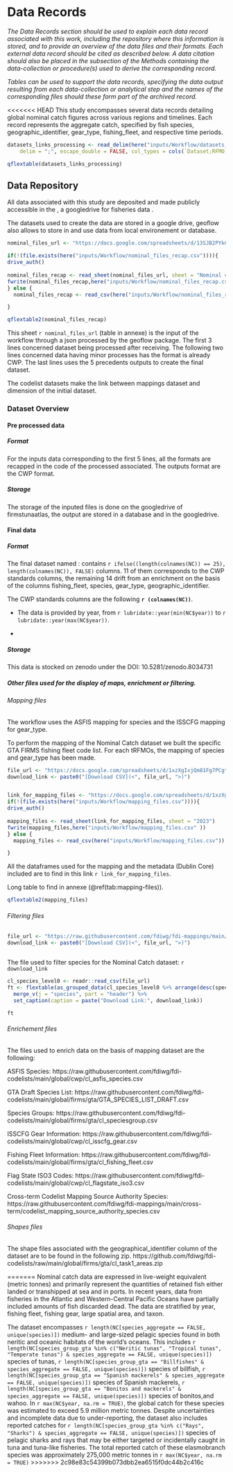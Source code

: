 # Data Records

_The Data Records section should be used to explain each data record associated with this work, including the repository where this information is stored, and to provide an overview of the data files and their formats. Each external data record should be cited as described below. A data citation should also be placed in the subsection of the Methods containing the data-collection or procedure(s) used to derive the corresponding record._

_Tables can be used to support the data records, specifying the data output resulting from each data-collection or analytical step and the names of the corresponding files should these form part of the archived record._

<<<<<<< HEAD
This study encompasses several data records detailing global nominal catch figures across various regions and timelines. Each record represents the aggregate catch, specified by fish species, geographic_identifier, gear_type, fishing_fleet, and respective time periods.

```r
datasets_links_processing <- read_delim(here("inputs/Workflow/datasets_links_processing.csv"),
    delim = ";", escape_double = FALSE, col_types = cols(`Dataset;RFMO;Link to downolad;Pre-processing function;Comments` = col_character()), trim_ws = TRUE)
```

```r
qflextable(datasets_links_processing)
```


## Data Repository

All data associated with this study are deposited and made publicly accessible in the , a googledrive for fisheries data . 

The datasets used to create the data are stored in a google drive, geoflow also allows to store in and use data from local environement or database.

```r

nominal_files_url <- "https://docs.google.com/spreadsheets/d/13SJB2PYkCCdrzw8HNJMPFg0yXs0OSYY2mUOAl5dagUc/edit#gid=374572086"

if(!(file.exists(here("inputs/Workflow/nominal_files_recap.csv")))){
drive_auth()
  
nominal_files_recap <- read_sheet(nominal_files_url, sheet = "Nominal catches")
fwrite(nominal_files_recap,here("inputs/Workflow/nominal_files_recap.csv" ))
} else {
  nominal_files_recap <- read_csv(here("inputs/Workflow/nominal_files_recap.csv"))

}
```


```r

qflextable2(nominal_files_recap)

```

This sheet `r nominal_files_url` (table in annexe) is the input of the workflow through a json processed by the geoflow package. The first 3 lines concerned dataset being processed after receiving. The following two lines concerned data having minor processes has the format is already CWP. The last lines uses the 5 precedents outputs to create the final dataset. 

The codelist datasets make the link between mappings dataset and dimension of the initial dataset. 

### Dataset Overview

#### Pre processed data

##### Format

For the inputs data corresponding to the first 5 lines, all the formats are recapped in the code of the processed associated. The outputs format are the CWP format.

##### Storage

The storage of the inputed files is done on the googledrive of firmstunaatlas, the output are stored in a database and in the googledrive. 

#### Final data

##### Format

The final dataset named : contains `r ifelse((length(colnames(NC)) == 25), length(colnames(NC)), FALSE)` columns. 11 of them corresponds to the CWP standards columns, the remaining 14 drift from an enrichment on the basis of the columns fishing_fleet, species, gear_type, geographic_identifier.

The CWP standards columns are the following **`r (colnames(NC))`**. 

- The data is provided by year, from `r lubridate::year(min(NC$year))` to `r lubridate::year(max(NC$year))`.

- 


##### Storage

This data is stocked on zenodo under the DOI: 10.5281/zenodo.8034731

##### Other files used for the display of maps, enrichment or filtering.

###### Mapping files

The workflow uses the ASFIS mapping for species and the ISSCFG mapping for gear_type.

To perform the mapping of the Nominal Catch dataset we built the specific GTA FIRMS fishing fleet code list. For each tRFMOs, the mapping of species and gear_type has been made. 




```r

file_url <- "https://docs.google.com/spreadsheets/d/1xzXgIxjQm81Fg7PCgtdiwhkB9sgtPKk-NByQDRtAGrE/edit#gid=1158322074"
download_link <- paste0("[Download CSV](<", file_url, ">)")



```

```r
link_for_mapping_files <- "https://docs.google.com/spreadsheets/d/1xzXgIxjQm81Fg7PCgtdiwhkB9sgtPKk-NByQDRtAGrE/edit#gid=1158322074"
if(!(file.exists(here("inputs/Workflow/mapping_files.csv")))){
drive_auth()
  
mapping_files <- read_sheet(link_for_mapping_files, sheet = "2023")
fwrite(mapping_files,here("inputs/Workflow/mapping_files.csv" ))
} else {
  mapping_files <- read_csv(here("inputs/Workflow/mapping_files.csv"))

}

```


All the dataframes used for the mapping and the metadata (Dublin Core) included are to find in this link `r link_for_mapping_files`. 


Long table to find in annexe (\@ref(tab:mapping-files)).


```r

qflextable2(mapping_files)

```

###### Filtering files

```r

file_url <- "https://raw.githubusercontent.com/fdiwg/fdi-mappings/main/cross-term/codelist_mapping_source_authority_species.csv"
download_link <- paste0("[Download CSV](<", file_url, ">)")



```

The file used to filter species for the Nominal Catch dataset: 
`r download_link`


```r

cl_species_level0 <- readr::read_csv(file_url)
ft <- flextable(as_grouped_data(cl_species_level0 %>% arrange(desc(species)) %>% dplyr::select(species, source_authority), groups = "species")) %>% 
  merge_v(j = "species", part = "header") %>%
  set_caption(caption = paste("Download Link:", download_link))

ft
```


###### Enrichement files

The files used to enrich data on the basis of mapping dataset are the following:

ASFIS Species:
https://raw.githubusercontent.com/fdiwg/fdi-codelists/main/global/cwp/cl_asfis_species.csv

GTA Draft Species List:
https://raw.githubusercontent.com/fdiwg/fdi-codelists/main/global/firms/gta/GTA_SPECIES_LIST_DRAFT.csv

Species Groups:
https://raw.githubusercontent.com/fdiwg/fdi-codelists/main/global/firms/gta/cl_speciesgroup.csv

ISSCFG Gear Information:
https://raw.githubusercontent.com/fdiwg/fdi-codelists/main/global/cwp/cl_isscfg_gear.csv

Fishing Fleet Information:
https://raw.githubusercontent.com/fdiwg/fdi-codelists/main/global/firms/gta/cl_fishing_fleet.csv

Flag State ISO3 Codes:
https://raw.githubusercontent.com/fdiwg/fdi-codelists/main/global/cwp/cl_flagstate_iso3.csv

Cross-term Codelist Mapping Source Authority Species:
https://raw.githubusercontent.com/fdiwg/fdi-mappings/main/cross-term/codelist_mapping_source_authority_species.csv


###### Shapes files

The shape files associated with the geographical_identifier column of the dataset are to be found in the following zip. https://github.com/fdiwg/fdi-codelists/raw/main/global/firms/gta/cl_task1_areas.zip




=======
Nominal catch data are expressed in live-weight equivalent (metric tonnes) and primarily represent the quantities of retained fish either landed or transhipped at sea and in ports. In recent years, data from fisheries in the Atlantic and Western-Central Pacific Oceans have partially included amounts of fish discarded dead. The data are stratified by year, fishing fleet, fishing gear, large spatial area, and taxon.

The dataset encompasses `r length(NC[species_aggregate == FALSE, unique(species)])` medium- and large-sized pelagic species found in both neritic and oceanic habitats of the world's oceans. This includes `r length(NC[species_group_gta %in% c("Neritic tunas", "Tropical tunas", "Temperate tunas") & species_aggregate == FALSE, unique(species)])` species of tunas, `r length(NC[species_group_gta == "Billfishes" & species_aggregate == FALSE, unique(species)])` species of billfish, `r length(NC[species_group_gta == "Spanish mackerels" & species_aggregate == FALSE, unique(species)])` species of Spanish mackerels, `r length(NC[species_group_gta == "Bonitos and mackerels" & species_aggregate == FALSE, unique(species)])` species of bonitos,and wahoo. In `r max(NC$year, na.rm = TRUE)`, the global catch for these species was estimated to exceed 5.9 million metric tonnes. Despite uncertainties and incomplete data due to under-reporting, the dataset also includes reported catches for `r length(NC[species_group_gta %in% c("Rays", "Sharks") & species_aggregate == FALSE, unique(species)])` species of pelagic sharks and rays that may be either targeted or incidentally caught in tuna and tuna-like fisheries. The total reported catch of these elasmobranch species was approximately 275,000 metric tonnes in `r max(NC$year, na.rm = TRUE)`
>>>>>>> 2c98e83c54399b073dbb2ea6515f0dc44b2c416c
